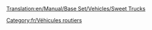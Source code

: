 [[Translation:en/Manual/Base Set/Vehicles/Sweet Trucks]]

{{fr/Vehicule routier|nom      = Camion de bonbons MightyMover
  |img      = MightyMover Sweet.png
  |prix     = 4 797£ (9 594$)
  |vitesse  = 48 km/h (30 mph)
  |annualite= 421£ (842$)
  |design   = 1936
  |vie      = 15
  |capacite = 17 sacs de [[fr/Manual/Base Set/Economy/Bonbon|bonbons]]
}}
{{fr/Vehicule routier|nom      = Camion de bonbons Powernaught
  |img      = Powernaught Sweet.png
  |prix     = 6 027£ (12 054$)
  |vitesse  = 88 km/h (55 mph)
  |annualite= 787£ (1 574$)
  |design   = 1979
  |vie      = 15
  |capacite = 19 sacs de [[fr/Manual/Base Set/Economy/Bonbon|bonbons]]
}}
{{fr/Vehicule routier|nom      = Camion de bonbons Wizzowow
  |img      = Wizzow Sweet.png
  |prix     = 6 437£ (12 874$)
  |vitesse  = 112 km/h (70 mph)
  |annualite= 1 125£ (2 250$)
  |design   = 2017
  |vie      = 15
  |capacite = 22 sacs de [[fr/Manual/Base Set/Economy/Bonbon|bonbons]]
}}
[[Category:fr/Véhicules routiers]]
